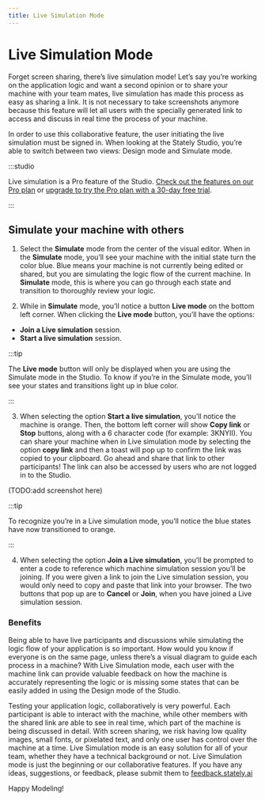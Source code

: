```yaml
---
title: Live Simulation Mode
---
```



# Live Simulation Mode

Forget screen sharing, there’s live simulation mode! Let’s say you’re working on the application logic and want a second opinion or to share your machine with your team mates, live simulation has made this process as easy as sharing a link. It is not necessary to take screenshots anymore because this feature will let all users with the specially generated link to access and discuss in real time the process of your machine.

In order to use this collaborative feature, the user initiating the live simulation must be signed in. When looking at the Stately Studio, you’re able to switch between two views: Design mode and Simulate mode.

:::studio

Live simulation is a Pro feature of the Studio. [Check out the features on our Pro plan](/studio-pro-plan.mdx) or [upgrade to try the Pro plan with a 30-day free trial](https://stately.ai/registry/billing).

:::

## Simulate your machine with others

1. Select the **Simulate** mode from the center of the visual editor. When in the **Simulate** mode, you’ll see your machine with the initial state turn the color blue. Blue means your machine is not currently being edited or shared, but you are simulating the logic flow of the current machine. In **Simulate** mode, this is where you can go through each state and transition to thoroughly review your logic.

<p>
<ThemedImage
  alt="Simulate mode is selected in the center menu and now the machine can not be edited."
  sources={{
    light: useBaseUrl('/live-sim/live-sim-menu.png'),
    dark: useBaseUrl('/live-sim/live-sim-menu-dm.png'),
  }}
/>
</p>

2. While in **Simulate** mode, you’ll notice a button **Live mode** on the bottom left corner. When clicking the **Live mode** button, you’ll have the options: 
- **Join a Live simulation** session.
- **Start a live simulation** session.

:::tip

The **Live mode** button will only be displayed when you are using the Simulate mode in the Studio. To know if you’re in the Simulate mode, you’ll see your states and transitions light up in blue color.

:::

3. When selecting the option **Start a live simulation**, you’ll notice the machine is orange. Then, the bottom left corner will show **Copy link** or **Stop** buttons, along with a 6 character code (for example: 3KNYII). 
You can share your machine when in Live simulation mode by selecting the option **copy link** and then a toast will pop up to confirm the link was copied to your clipboard. Go ahead and share that link to other participants! 
The link can also be accessed by users who are not logged in to the Studio.

<p>(TODO:add screenshot here)
<ThemedImage
  alt="When selecting Start a live simulation, you are actively sharing the machine and others can access the same simulation with a custom generated link."
  sources={{
    light: useBaseUrl('/live-sim/live-sim-start.png'),
    dark: useBaseUrl('/live-sim/live-sim-start-dm.png'),
  }}
/>
</p>

:::tip

To recognize you’re in a Live simulation mode, you’ll notice the blue states have now transitioned to orange.

:::

4. When selecting the option **Join a Live simulation**, you’ll be prompted to enter a code to reference which machine simulation session you’ll be joining.
If you were given a link to join the Live simulation session, you would only need to copy and paste that link into your browser.
The two buttons that pop up are to **Cancel** or **Join**, when you have joined a Live simulation session. 

<p>
<ThemedImage
  alt="Joining a Live simulation session will all you to select the states or watch them transition to other states with others in the session."
  sources={{
    light: useBaseUrl('/live-sim/live-sim-join.png'),
    dark: useBaseUrl('/live-sim/live-sim-join-dm.png'),
  }}
/>
</p>

### Benefits

Being able to have live participants and discussions while simulating the logic flow of your application is so important. How would you know if everyone is on the same page, unless there’s a visual diagram to guide each process in a machine? 
With Live Simulation mode, each user with the machine link can provide valuable feedback on how the machine is accurately representing the logic or is missing some states that can be easily added in using the Design mode of the Studio.

<p>
<ThemedImage
  alt="Two views of the Studio, left is the user sharing the Live simualtion and right is the user who joins the Live simulation."
  sources={{
    light: useBaseUrl('/live-sim/live-sim-side-by-side.png'),
    dark: useBaseUrl('/live-sim/live-sim-side-by-side.png'),
  }}
/>
</p>

Testing your application logic, collaboratively is very powerful.
Each participant is able to interact with the machine, while other members with the shared link are able to see in real time, which part of the machine is being discussed in detail. With screen sharing, we risk having low quality images, small fonts, or pixelated text, and only one user has control over the machine at a time. Live Simulation mode is an easy solution for all of your team, whether they have a technical background or not. 
Live Simulation mode is just the beginning or our collaborative features. If you have any ideas, suggestions, or feedback, please submit them to [feedback.stately.ai](https://feedback.stately.ai/) 

Happy Modeling!

